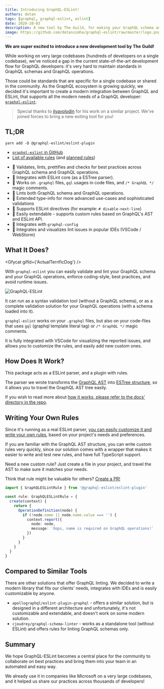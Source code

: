 ```yaml
---
title: Introducing GraphQL-ESLint!
authors: dotan
tags: [graphql, graphql-eslint, eslint]
date: 2020-10-03
description: A new tool by The Guild, for making your GraphQL schema and GraphQL operations more standard and robust!
image: https://github.com/dotansimha/graphql-eslint/raw/master/logo.png
---
```


**We are super excited to introduce a new development tool by The Guild!**

While working on very large codebases (hundreds of developers on a single codebase), we've noticed a gap in the current state-of-the-art development flow for GraphQL developers: it's very hard to maintain standards in GraphQL schemas and GraphQL operations.

Those could be standards that are specific for a single codebase or shared in the community.
As the GraphQL ecosystem is growing quickly, we decided it's important to create a modern integration between GraphQL and ESLint, that supports all the modern needs of a GraphQL developer: [`graphql-eslint`](https://github.com/dotansimha/graphql-eslint).

> Special thanks to [ilyavolodin](https://github.com/ilyavolodin) for his work on a similar project. We've joined forces to bring a new exiting tool for you!

## TL;DR

```
yarn add -D @graphql-eslint/eslint-plugin
```

- [`graphql-eslint` in GitHub](https://github.com/dotansimha/graphql-eslint)
- [List of available rules](https://github.com/dotansimha/graphql-eslint/blob/master/docs/README.md) (and [planned rules](https://github.com/dotansimha/graphql-eslint/issues?q=is%3Aissue+is%3Aopen+label%3Anew-rule))

* 🚀 Validates, lints, prettifies and checks for best practices across GraphQL schema and GraphQL operations.
* 🚀 Integrates with ESLint core (as a ESTree parser).
* 🚀 Works on `.graphql` files, `gql` usages in code files, and `/* GraphQL */` magic comments.
* 🚀 Lints both GraphQL schema and GraphQL operations.
* 🚀 Extended type-info for more advanced use-cases and sophisticated validations
* 🚀 Supports ESLint directives (for example: `# disable-next-line`)
* 🚀 Easily extendable - supports custom rules based on GraphQL's AST and ESLint API.
* 🚀 Integrates with `graphql-config`
* 🚀 Integrates and visualizes lint issues in popular IDEs (VSCode / WebStorm)

## What It Does?

<Gfycat gifId={'ActualTerrificDog'} />

With `graphql-eslint` you can easily validate and lint your GraphQL schema and your GraphQL operations, enforce coding-style, best practices, and avoid runtime issues.

![GraphQL-ESLint](/blog-assets/graphql-eslint/1.png 'GraphQL ESLint in action')

It can run as a syntax validation tool (without a GraphQL schema), or as a complete validation solution for your GraphQL operations (with a schema loaded into it).

`graphql-eslint` works on your `.graphql` files, but also on your code-files that uses `gql` (graphql template literal tag) or `/* GraphQL */` magic comments.

It is fully integrated with VSCode for visualizing the reported issues, and allows you to customize the rules, and easily add new custom ones.

## How Does It Work?

This package acts as a ESLint parser, and a plugin with rules.

The parser we wrote transforms the [GraphQL AST](https://graphql.org/graphql-js/language) into [ESTree structure](https://github.com/estree/estree), so it allows you to travel the GraphQL AST tree easily.

If you wish to read more about [how it works, please refer to the docs' directory in the repo](https://github.com/dotansimha/graphql-eslint/blob/master/docs/README.md).

## Writing Your Own Rules

Since it's running as a real ESLint parser, [you can easily customize it and write your own rules](https://github.com/dotansimha/graphql-eslint/blob/master/docs/custom-rules.md), based on your project's needs and preferences.

If you are familiar with the GraphQL AST structure, you can write custom rules very quickly, since our solution comes with a wrapper that makes it easier to write and test new rules, and have full TypeScript support.

Need a new custom rule? Just create a file in your project, and travel the AST to make sure it matches your needs.

Think that rule might be valuable for others? [Create a PR!](https://github.com/dotansimha/graphql-eslint#contributing)

```ts
import { GraphQLESLintRule } from '@graphql-eslint/eslint-plugin'

const rule: GraphQLESLintRule = {
  create(context) {
    return {
      OperationDefinition(node) {
        if (!node.name || node.name.value === '') {
          context.report({
            node: node,
            message: `Oops, name is required on GraphQL operations!`
          })
        }
      }
    }
  }
}
```

## Compared to Similar Tools

There are other solutions that offer GraphQL linting.
We decided to write a modern library that fits our clients' needs, integrates with IDEs and is easily customizable by anyone.

- `apollographql/eslint-plugin-graphql` - offers a similar solution, but is designed in a different architecture and unfortunately, it's not customizable and extendable, and doesn't work on some modern solution.
- `cjoudrey/graphql-schema-linter` - works as a standalone tool (without ESLint) and offers rules for linting GraphQL schemas only.

## Summary

We hope GraphQL-ESLint becomes a central place for the community to collaborate on best practices and bring them into your team in an automated and easy way.

We already use it in companies like Microsoft on a very large codebases, and it helped us share our practices across thousands of developers!
